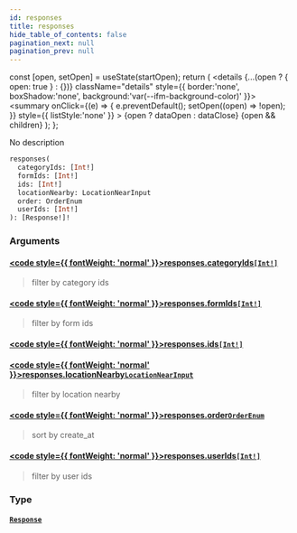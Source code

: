 ```yaml
---
id: responses
title: responses
hide_table_of_contents: false
pagination_next: null
pagination_prev: null
---
```







  const [open, setOpen] = useState(startOpen);
  return (
    <details {...(open ? { open: true } : {})} className="details" style={{ border:'none', boxShadow:'none', background:'var(--ifm-background-color)' }}>
      <summary
        onClick={(e) => {
          e.preventDefault();
          setOpen((open) => !open);
        }}
        style={{ listStyle:'none' }}
      >
      {open ? dataOpen : dataClose}
      </summary>
      {open && children}
    </details>
  );
};




No description


```graphql
responses(
  categoryIds: [Int!]
  formIds: [Int!]
  ids: [Int!]
  locationNearby: LocationNearInput
  order: OrderEnum
  userIds: [Int!]
): [Response!]!
```


### Arguments

#### [<code style={{ fontWeight: 'normal' }}>responses.<b>categoryIds</b></code>](#)<Bullet />[`[Int!]`](/scalars/int) <Badge class="secondary" text="list"/> <Badge class="secondary" text="scalar"/>
> filter by category ids
> 

#### [<code style={{ fontWeight: 'normal' }}>responses.<b>formIds</b></code>](#)<Bullet />[`[Int!]`](/scalars/int) <Badge class="secondary" text="list"/> <Badge class="secondary" text="scalar"/>
> filter by form ids
> 

#### [<code style={{ fontWeight: 'normal' }}>responses.<b>ids</b></code>](#)<Bullet />[`[Int!]`](/scalars/int) <Badge class="secondary" text="list"/> <Badge class="secondary" text="scalar"/>
> 
> 

#### [<code style={{ fontWeight: 'normal' }}>responses.<b>locationNearby</b></code>](#)<Bullet />[`LocationNearInput`](/inputs/location-near-input) <Badge class="secondary" text="input"/>
> filter by location nearby
> 

#### [<code style={{ fontWeight: 'normal' }}>responses.<b>order</b></code>](#)<Bullet />[`OrderEnum`](/enums/order-enum) <Badge class="secondary" text="enum"/>
> sort by create_at
> 

#### [<code style={{ fontWeight: 'normal' }}>responses.<b>userIds</b></code>](#)<Bullet />[`[Int!]`](/scalars/int) <Badge class="secondary" text="list"/> <Badge class="secondary" text="scalar"/>
> filter by user ids
> 

### Type

#### [`Response`](/objects/response) <Badge class="secondary" text="object"/>
> 
> 



